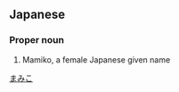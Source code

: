{{also|真実子}}
==Japanese==
{{ja-kanjitab|眞|実|子}}

===Proper noun===
{{ja-pos|proper|まみこ}}
# Mamiko, a female Japanese given name

[[Category:Japanese female given names|まみこ]]